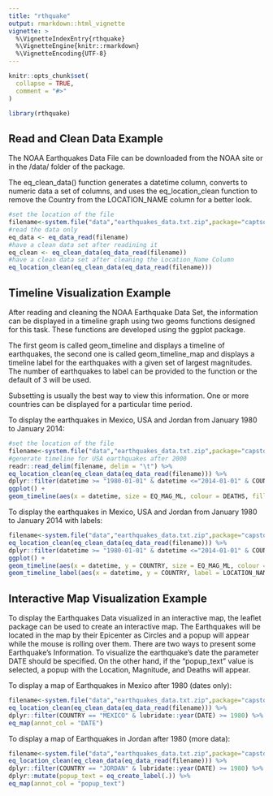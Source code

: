 ```yaml
---
title: "rthquake"
output: rmarkdown::html_vignette
vignette: >
  %\VignetteIndexEntry{rthquake}
  %\VignetteEngine{knitr::rmarkdown}
  %\VignetteEncoding{UTF-8}
---
```


```r
knitr::opts_chunk$set(
  collapse = TRUE,
  comment = "#>"
)
```

```r
library(rthquake)
```


## Read and Clean Data Example

The NOAA Earthquakes Data File can be downloaded from the NOAA site or in the /data/ folder of the package.  

The eq_clean_data() function generates a datetime column, converts to numeric data a set of columns, and uses the eq_location_clean function to remove the Country from the LOCATION_NAME column for a better look.

```r
#set the location of the file
filename<-system.file("data","earthquakes_data.txt.zip",package="captsone")
#read the data only
eq_data <- eq_data_read(filename)
#have a clean data set after readining it
eq_clean <- eq_clean_data(eq_data_read(filename))
#have a clean data set after cleaning the Location_Name Column
eq_location_clean(eq_clean_data(eq_data_read(filename)))
```


## Timeline Visualization Example

After reading and cleaning the NOAA Earthquake Data Set, the information can be displayed in a timeline graph using two geoms functions designed for this task. These functions are developed using the ggplot package.

The first geom is called geom_timeline and displays a timeline of earthquakes, the second one is called geom_timeline_map and displays a timeline label for the earthquakes with a given set of largest magnitudes. The number of earthquakes to label can be provided to the function or the default of 3 will be used.

Subsetting is usually the best way to view this information.  One or more countries can be displayed for a particular time period.

To display the earthquakes in Mexico, USA and Jordan from January 1980 to January 2014:

```r
#set the location of the file
filename<-system.file("data","earthquakes_data.txt.zip",package="capstone")
#generate timeline for USA earthquakes after 2000
readr::read_delim(filename, delim = "\t") %>%
eq_location_clean(eq_clean_data(eq_data_read(filename))) %>%
dplyr::filter(datetime >= "1980-01-01" & datetime <="2014-01-01" & COUNTRY == c("MEXICO","USA", "JORDAN"))%>%
ggplot() +
geom_timeline(aes(x = datetime, size = EQ_MAG_ML, colour = DEATHS, fill = DEATHS))
```

To display the earthquakes in Mexico, USA and Jordan from January 1980 to January 2014 with labels:

```r
filename<-system.file("data","earthquakes_data.txt.zip",package="capstone")
eq_location_clean(eq_clean_data(eq_data_read(filename))) %>%
dplyr::filter(datetime >= "1980-01-01" & datetime <="2014-01-01" & COUNTRY == c("MEXICO","USA", "JORDAN"))%>%
ggplot() +
geom_timeline(aes(x = datetime, y = COUNTRY, size = EQ_MAG_ML, colour = DEATHS, fill = DEATHS)) +
geom_timeline_label(aes(x = datetime, y = COUNTRY, label = LOCATION_NAME, number = 3, max_aes = EQ_MAG_ML))
```


## Interactive Map Visualization Example

To display the Earthquakes Data visualized in an interactive map, the leaflet package can be used to create an interactive map. The Earthquakes will be located in the map by their Epicenter as Circles and a popup will appear while the mouse is rolling over them. There are two ways to present some Earthquake's Information. To visualize the earthquake's date the parameter DATE should be specified. On the other hand, if the "popup_text" value is selected, a popup with the Location, Magnitude, and Deaths will appear.

To display a map of Earthquakes in Mexico after 1980 (dates only):

```r
filename<-system.file("data","earthquakes_data.txt.zip",package="capstone")
eq_location_clean(eq_clean_data(eq_data_read(filename))) %>%
dplyr::filter(COUNTRY == "MEXICO" & lubridate::year(DATE) >= 1980) %>%
eq_map(annot_col = "DATE")
```


To display a map of Earthquakes in Jordan after 1980 (more data):


```r
filename<-system.file("data","earthquakes_data.txt.zip",package="capstone")
eq_location_clean(eq_clean_data(eq_data_read(filename))) %>%
dplyr::filter(COUNTRY == "JORDAN" & lubridate::year(DATE) >= 1980) %>%
dplyr::mutate(popup_text = eq_create_label(.)) %>%
eq_map(annot_col = "popup_text")
```

